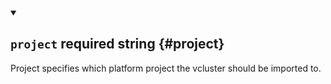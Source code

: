 <details className="config-field" data-expandable="false" open>
<summary>

## `project` <span className="config-field-required" data-required="false">required</span> <span className="config-field-type">string</span> <span className="config-field-default"></span> <span className="config-field-enum"></span> {#project}

Project specifies which platform project the vcluster should be imported to.

</summary>

</details>

